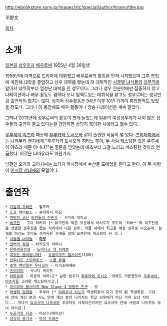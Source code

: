 http://ebookstore.sony.jp/images/stc/special/author/hirano/title.jpg

平野文

[[목차]]

= 소개 =
[[일본]]의 [[성우]]이자 [[배우]]로써 1955년 4월 28일생

1958년에 아역으로 드라마에 데뷔했고 배우로써의 활동을 먼저 시작했으며 그후 학업에 매진해 대학을 졸업하고 성우 데뷔를 했는데 첫 데뷔작인 [[시끌별 녀석들]]의 [[라무]]역을 맡아서 데뷔작부터 엄청난 대박을 친 성우이다. 그러나 성우 한분야에만 집중하지 않고 나레이션이나 배우 활동도 겸하다 보니 임팩트있는 데뷔작을 맡고도 성우로써는 생각만큼 출연작이 많지는 않다. 심지어 성우활동은 94년 이후 10년 가까이 휴업한적도 있었을 정도다. 그러나 이 동안에도 배우 활동이나 방송 나레이션은 계속 맡았다. 

그러나 2013년에 성우로써의 활동이 크게 늘었는데 일본의 여성성우계가 나이 많은 성우들의 출연이 줄고 있다는걸 감안하면 상당히 특이한 사례라고 할수 있다.

[[우루세이 야츠라]] 때문에 [[후루카와 토시오]]와 같이 출연한 작품이 몇 있다. [[츠리타마]]에서는 [[나카무라 켄지]]에게 "후루카와 토시오와 히라노 후미, 두 사람 캐스팅한 것은 우루세이 야츠라 때문 아니냐?"는 질문을 받았는데 애초부터 그걸 노리고 캐스팅한 것이라 언급했다. 이것은 타마유라도 마찬가지. 

남편인 오가와 고이치씨는 쓰키지 어시장에서 수산물 도매업을 한다고 한다. 이 두 사람이 [[어시장 삼대째]]의 모델이다.

= 출연작 = 
 * [[기갑계 가리안]] - 힐무카
 * [[도쿄 레이븐스]] - 쿠라하시 미요
 * [[명탐정 코난]] [[탐정들의 진혼가]] - 시미즈 레이코
 * [[바쿠만]] - 고다 타카미 [* 바쿠만의 막판 부분에서 아시로기 무토의 '리버스'의 여주인공을 선별할 성우진을 뽑는 자리에서 나온 성우. 작품 내에서 최고참 여성 성우로 나오는데. 실제로 히라노 후미도 까마득한 후배들 앞에 오랜만에 캐스팅이 된 것.]
 * [[시끌별 녀석들]] - '''[[라무]]'''
 * [[언어의 정원]] - 타카오의 어머니
 * [[은하영웅전설]] - [[도미니크 생 피에르]]
 * [[이것은 좀비입니까?]] - [[유클리우드 헬사이즈]](13화)
 * [[인피니트 스트라토스]] - [[스콜 뮤젤]]
 * [[초역 백인일수 우타코이]] - 아카조메에몬
 * [[츠리타마]] - 사나다 케이트
 * [[타마유라(애니메이션)|타마유라]] - 마온의 어머니[* 남편 성우가 [[후루카와 토시오]]. 위에도 거론했듯이 [[우루세이 야츠라]]를 고려한 캐스팅이라고.]
 * [[프리큐어 올스타즈 New Stage 3 영원한 친구]] - 맘
 * [[학생회 임원들]] - 후루야 [* [[아마쿠사 시노]]가 학생회장이 되기 전의 前 학생회장. 그런데 안에 계신 분과 시노 안에 계신 분의 나이차는 학교 선후배가 아닌 가히 모녀 차이다... 게다가 [[요코시마 나루코]]와 후루야도 사제지간이지만 요코시마 안에 사람과 나이차도 모녀 차이급.]
 * [[누군가의 시선]] - 미상(나레이션)
 * [[성각의 용기사]] - [[마더 드래곤]]
